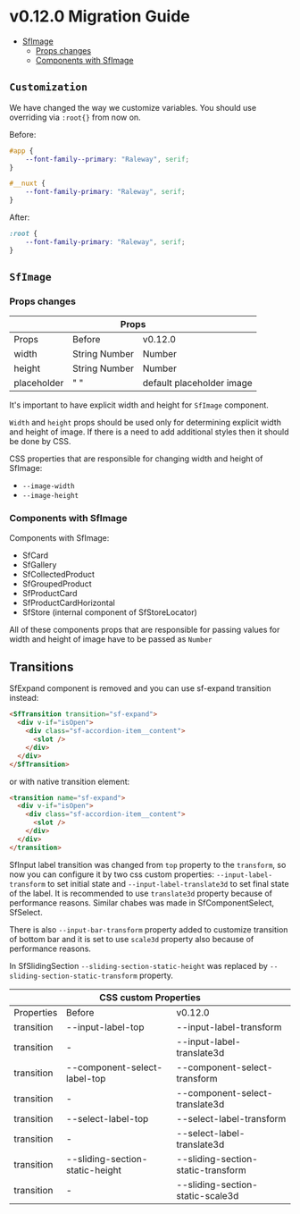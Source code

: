 
<Meta title="Releases/v0.12.x - Latest Minor/v0.12.0/Migration Guide"  />

# v0.12.0 Migration Guide 

- [SfImage](#sfimage)
  - [Props changes](#props-changes)
  - [Components with SfImage](#components-with-SfImage)

## `Customization`
We have changed the way we customize variables. You should use overriding via ```:root{}``` from now on. 

Before:
```scss
#app {
	--font-family--primary: "Raleway", serif;
}

#__nuxt {
	--font-family-primary: "Raleway", serif;
}
```
After:
```scss
:root {
	--font-family-primary: "Raleway", serif;
}
```

## `SfImage`

### Props changes

<table>
  <thead>
    <tr>
      <th colspan="3">Props</th>
    </tr>
  </thead>
  <tbody>
    <tr>
      <td>Props</td>
      <td>Before</td>
      <td>v0.12.0</td>
    </tr>
    <tr>
      <td>width</td>
      <td>String Number</td>
      <td>Number</td>
    </tr>
    <tr>
      <td>height</td>
      <td>String Number</td>
      <td>Number</td>
    </tr>
    <tr>
     <td>placeholder</td>
      <td>" "</td>
      <td>default placeholder image</td>
    </tr>
  </tbody>
</table>

It's important to have explicit width and height for `SfImage` component.

`Width` and `height` props should be used only for determining explicit width and height of image. 
If there is a need to add additional styles then it should be done by CSS.

CSS properties that are responsible for changing width and height of SfImage:
- `--image-width`
- `--image-height`

### Components with SfImage

Components with SfImage:
- SfCard
- SfGallery
- SfCollectedProduct
- SfGroupedProduct
- SfProductCard
- SfProductCardHorizontal
- SfStore (internal component of SfStoreLocator)

All of these components props that are responsible for passing values for width and height of image have to be passed as `Number`

## Transitions

SfExpand component is removed and you can use sf-expand transition instead: 
```html
<SfTransition transition="sf-expand">
  <div v-if="isOpen">
    <div class="sf-accordion-item__content">
      <slot />
    </div>
  </div>
</SfTransition>
```
or with native transition element: 
```html
<transition name="sf-expand">
  <div v-if="isOpen">
    <div class="sf-accordion-item__content">
      <slot />
    </div>
  </div>
</transition>
```

SfInput label transition was changed from `top` property to the `transform`, 
so now you can configure it by two css custom properties: `--input-label-transform` to set initial state and `--input-label-translate3d` to set final state of the label.
It is recommended to use `translate3d` property because of performance reasons.
Similar chabes was made in SfComponentSelect, SfSelect. 

There is also `--input-bar-transform` property added to customize transition of bottom bar and it is set to use `scale3d` property also because of performance reasons. 

In SfSlidingSection `--sliding-section-static-height` was replaced by `--sliding-section-static-transform` property.

<table>
  <thead>
    <tr>
      <th colspan="3">CSS custom Properties</th>
    </tr>
  </thead>
  <tbody>
    <tr>
      <td>Properties</td>
      <td>Before</td>
      <td>v0.12.0</td>
    </tr>
    <tr>
      <td>transition</td>
      <td>--input-label-top</td>
      <td>--input-label-transform</td>
    </tr>
    <tr>
      <td>transition</td>
      <td> - </td>
      <td>--input-label-translate3d</td>
    </tr>
    <tr>
      <td>transition</td>
      <td>--component-select-label-top</td>
      <td>--component-select-transform</td>
    </tr>
    <tr>
      <td>transition</td>
      <td> - </td>
      <td>--component-select-translate3d</td>
    </tr>
    <tr>
      <td>transition</td>
      <td>--select-label-top</td>
      <td>--select-label-transform</td>
    </tr>
    <tr>
      <td>transition</td>
      <td> - </td>
      <td>--select-label-translate3d</td>
    </tr>
    <tr>
      <td>transition</td>
      <td>--sliding-section-static-height</td>
      <td>--sliding-section-static-transform</td>
    </tr>
    <tr>
      <td>transition</td>
      <td> - </td>
      <td>--sliding-section-static-scale3d</td>
    </tr>
  </tbody>
</table>